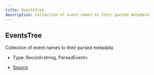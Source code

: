 ```yaml
---
title: EventsTree
description: Collection of event names to their parsed metadata
---
```


## EventsTree

Collection of event names to their parsed metadata

- Type: Record\<string, ParsedEvent>

- [Source](https://github.com/underctrl-io/commandkit/blob/98b939d6fdf8beaae597b4dc0351a139da52ee8d/packages/commandkit/src/app/router/EventsRouter.ts#L31)